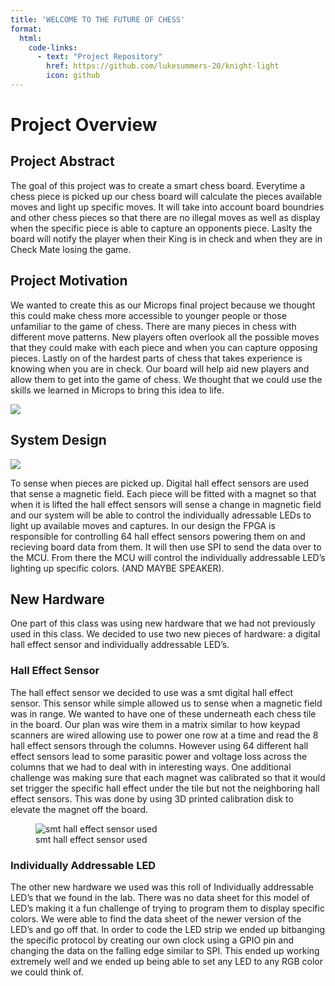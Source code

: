 ```yaml
---
title: 'WELCOME TO THE FUTURE OF CHESS'
format:
  html: 
    code-links:
      - text: "Project Repository"
        href: https://github.com/lukesummers-20/knight-light
        icon: github
---
```

# Project Overview 

## Project Abstract
The goal of this project was to create a smart chess board. Everytime a chess piece is picked up our chess board will calculate the pieces available moves and light up specific moves. It will take into account board boundries and other chess pieces so that there are no illegal moves as well as display when the specific piece is able to capture an opponents piece. Laslty the board will notify the player when their King is in check and when they are in Check Mate losing the game. 

## Project Motivation
We wanted to create this as our Microps final project because we thought this could make chess more accessible to younger people or those unfamiliar to the game of chess. There are many pieces in chess with different move patterns. New players often overlook all the possible moves that they could make with each piece and when you can capture opposing pieces. Lastly on of the hardest parts of chess that takes experience is knowing when you are in check. Our board will help aid new players and allow them to get into the game of chess. We thought that we could use the skills we learned in Microps to bring this idea to life. 

![](images/confused.png)

## System Design

![](images/systemDesign.png)

To sense when pieces are picked up. Digital hall effect sensors are used that sense a magnetic field. Each piece will be fitted with a magnet so that when it is lifted the hall effect sensors will sense a change in magnetic field and our system will be able to control the individually adressable LEDs to light up available moves and captures. In our design the FPGA is responsible for controlling 64 hall effect sensors powering them on and recieving board data from them. It will then use SPI to send the data over to the MCU. From there the MCU will control the individually addressable LED's lighting up specific colors. (AND MAYBE SPEAKER).

## New Hardware
One part of this class was using new hardware that we had not previously used in this class. We decided to use two new pieces of hardware: a digital hall effect sensor and individually addressable LED's. 

### Hall Effect Sensor
The hall effect sensor we decided to use was a smt digital hall effect sensor. This sensor while simple allowed us to sense when a magnetic field was in range. We wanted to have one of these underneath each chess tile in the board. Our plan was wire them in a matrix similar to how keypad scanners are wired allowing use to power one row at a time and read the 8 hall effect sensors through the columns. However using 64 different hall effect sensors lead to some parasitic power and voltage loss across the columns that we had to deal with in interesting ways. One additional challenge was making sure that each magnet was calibrated so that it would set trigger the specific hall effect under the tile but not the neighboring hall effect sensors. This was done by using 3D printed calibration disk to elevate the magnet off the board. 

![smt hall effect sensor used](images/hallEffectImage.png)

### Individually Addressable LED
The other new hardware we used was this roll of Individually addressable LED's that we found in the lab. There was no data sheet for this model of LED's making it a fun challenge of trying to program them to display specific colors. We were able to find the data sheet of the newer version of the LED's and go off that. In order to code the LED strip we ended up bitbanging the specific protocol by creating our own clock using a GPIO pin and changing the data on the falling edge similar to SPI. This ended up working extremely well and we ended up being able to set any LED to any RGB color we could think of. 



